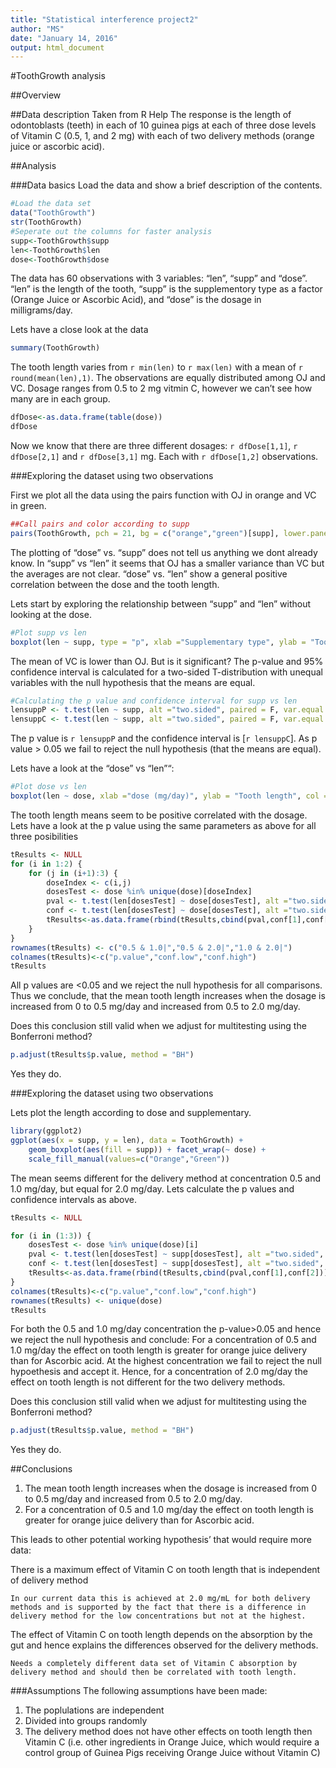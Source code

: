 ```yaml
---
title: "Statistical interference project2"
author: "MS"
date: "January 14, 2016"
output: html_document
---
```


#ToothGrowth analysis

##Overview

##Data description
Taken from R Help
The response is the length of odontoblasts (teeth) in each of 10 guinea pigs at each of three dose levels of Vitamin C (0.5, 1, and 2 mg) with each of two delivery methods (orange juice or ascorbic acid).

##Analysis

###Data basics
Load the data and show a brief description of the contents.
```r
#Load the data set
data("ToothGrowth")
str(ToothGrowth)
#Seperate out the columns for faster analysis
supp<-ToothGrowth$supp
len<-ToothGrowth$len
dose<-ToothGrowth$dose

```

The data has 60 observations with 3 variables: "len", "supp" and "dose". "len" is the length of the tooth, "supp" is the supplementory type as a factor (Orange Juice or Ascorbic Acid), and "dose" is the dosage in milligrams/day.

Lets have a close look at the data

```r
summary(ToothGrowth)
```

The tooth length varies from `r min(len)` to `r max(len)` with a mean of `r round(mean(len),1)`. The observations are equally distributed among OJ and VC. Dosage ranges from 0.5 to 2 mg vitmin C, however we can't see how many are in each group.

```r
dfDose<-as.data.frame(table(dose))
dfDose
```

Now we know that there are three different dosages: `r dfDose[1,1]`, `r dfDose[2,1]` and `r dfDose[3,1]` mg. Each with `r dfDose[1,2]` observations.

###Exploring the dataset using two observations

First we plot all the data using the pairs function with OJ in orange and VC in green.

```r
##Call pairs and color according to supp
pairs(ToothGrowth, pch = 21, bg = c("orange","green")[supp], lower.panel=NULL)
```

The plotting of "dose" vs. "supp" does not tell us anything we dont already know. In "supp" vs "len" it seems that OJ has a smaller variance than VC but the averages are not clear. "dose" vs. "len" show a general positive correlation between the dose and the tooth length.

Lets start by exploring the relationship between "supp" and "len" without looking at the dose.

```r
#Plot supp vs len
boxplot(len ~ supp, type = "p", xlab ="Supplementary type", ylab = "Tooth length", col = c("orange","green"))
```

The mean of VC is lower than OJ. But is it significant? The p-value and 95% confidence interval is calculated for a two-sided T-distribution with unequal variables with the null hypothesis that the means are equal.

```r
#Calculating the p value and confidence interval for supp vs len
lensuppP <- t.test(len ~ supp, alt ="two.sided", paired = F, var.equal = F)$p.value
lensuppC <- t.test(len ~ supp, alt ="two.sided", paired = F, var.equal = F)$conf
```

The p value is `r lensuppP` and the confidence interval is [`r lensuppC`]. As p value > 0.05 we fail to reject the null hypothesis (that the means are equal).

Lets have a look at the "dose" vs "len"":

```r
#Plot dose vs len
boxplot(len ~ dose, xlab ="dose (mg/day)", ylab = "Tooth length", col = c("blue"))
```

The tooth length means seem to be positive correlated with the dosage. Lets have a look at the p value using the same parameters as above for all three posibilities


```r
tResults <- NULL
for (i in 1:2) {
    for (j in (i+1):3) {
        doseIndex <- c(i,j)
        dosesTest <- dose %in% unique(dose)[doseIndex]
        pval <- t.test(len[dosesTest] ~ dose[dosesTest], alt ="two.sided", paired = F, var.equal = F)$p.value
        conf <- t.test(len[dosesTest] ~ dose[dosesTest], alt ="two.sided", paired = F, var.equal = F)$conf
        tResults<-as.data.frame(rbind(tResults,cbind(pval,conf[1],conf[2])))
    }
}
rownames(tResults) <- c("0.5 & 1.0|","0.5 & 2.0|","1.0 & 2.0|")
colnames(tResults)<-c("p.value","conf.low","conf.high")
tResults
```

All p values are <0.05 and we reject the null hypothesis for all comparisons. Thus we conclude, that the mean tooth length increases when the dosage is increased from 0 to 0.5 mg/day and increased from 0.5 to 2.0 mg/day.

Does this conclusion still valid when we adjust for multitesting using the Bonferroni method?
```r
p.adjust(tResults$p.value, method = "BH")
```
Yes they do.

###Exploring the dataset using two observations

Lets plot the length according to dose and supplementary.

```r
library(ggplot2)
ggplot(aes(x = supp, y = len), data = ToothGrowth) +
    geom_boxplot(aes(fill = supp)) + facet_wrap(~ dose) +
    scale_fill_manual(values=c("Orange","Green"))

```

The mean seems different for the delivery method at concentration 0.5 and 1.0 mg/day, but equal for 2.0 mg/day. Lets calculate the p values and confidence intervals as above.

```r
tResults <- NULL

for (i in (1:3)) {
    dosesTest <- dose %in% unique(dose)[i]
    pval <- t.test(len[dosesTest] ~ supp[dosesTest], alt ="two.sided", paired = F, var.equal = F)$p.value
    conf <- t.test(len[dosesTest] ~ supp[dosesTest], alt ="two.sided", paired = F, var.equal = F)$conf
    tResults<-as.data.frame(rbind(tResults,cbind(pval,conf[1],conf[2])))
}
colnames(tResults)<-c("p.value","conf.low","conf.high")
rownames(tResults) <- unique(dose)
tResults
```

For both the 0.5 and 1.0 mg/day concentration the p-value>0.05 and hence we reject the null hypothesis and conclude: For a concentration of 0.5 and 1.0 mg/day the effect on tooth length is greater for orange juice delivery than for Ascorbic acid. At the highest concentration we fail to reject the null hypoethesis and accept it. Hence, for a concentration of 2.0 mg/day the effect on tooth length is not different for the two delivery methods.

Does this conclusion still valid when we adjust for multitesting using the Bonferroni method?
```r
p.adjust(tResults$p.value, method = "BH")
```
Yes they do.

##Conclusions

1. The mean tooth length increases when the dosage is increased from 0 to 0.5 mg/day and increased from 0.5 to 2.0 mg/day.
2. For a concentration of 0.5 and 1.0 mg/day the effect on tooth length is greater for orange juice delivery than for Ascorbic acid.

This leads to other potential working hypothesis' that would require more data:

There is a maximum effect of Vitamin C on tooth length that is independent of delivery method 

    In our current data this is achieved at 2.0 mg/mL for both delivery methods and is supported by the fact that there is a difference in delivery method for the low concentrations but not at the highest.
The effect of Vitamin C on tooth length depends on the absorption by the gut and hence explains the differences observed for the delivery methods.

    Needs a completely different data set of Vitamin C absorption by delivery method and should then be correlated with tooth length.
    
###Assumptions
The following assumptions have been made:

1. The poplulations are independent
2. Divided into groups randomly
3. The delivery method does not have other effects on tooth length then Vitamin C (i.e. other ingredients in Orange Juice, which would require a control group of Guinea Pigs receiving Orange Juice without Vitamin C)

```r

```



